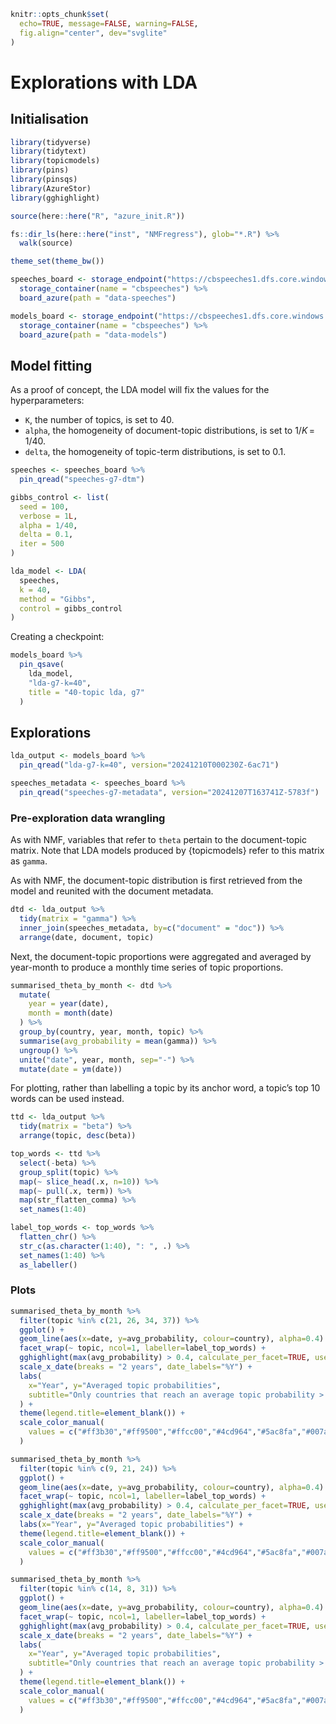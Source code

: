 ```r
knitr::opts_chunk$set(
  echo=TRUE, message=FALSE, warning=FALSE,
  fig.align="center", dev="svglite"
)
```

# Explorations with LDA

## Initialisation

```r
library(tidyverse)
library(tidytext)
library(topicmodels)
library(pins)
library(pinsqs)
library(AzureStor)
library(gghighlight)

source(here::here("R", "azure_init.R"))

fs::dir_ls(here::here("inst", "NMFregress"), glob="*.R") %>%
  walk(source)

theme_set(theme_bw())

speeches_board <- storage_endpoint("https://cbspeeches1.dfs.core.windows.net/", token=token) %>%
  storage_container(name = "cbspeeches") %>%
  board_azure(path = "data-speeches")

models_board <- storage_endpoint("https://cbspeeches1.dfs.core.windows.net/", token=token) %>%
  storage_container(name = "cbspeeches") %>%
  board_azure(path = "data-models")
```

## Model fitting

As a proof of concept, the LDA model will fix the values for the hyperparameters:

- `K`, the number of topics, is set to 40.
- `alpha`, the homogeneity of document-topic distributions, is set to $1/K \,=\, 1/40$.
- `delta`, the homogeneity of topic-term distributions, is set to 0.1.

```r
speeches <- speeches_board %>%
  pin_qread("speeches-g7-dtm")

gibbs_control <- list(
  seed = 100,
  verbose = 1L,
  alpha = 1/40,
  delta = 0.1,
  iter = 500
)

lda_model <- LDA(
  speeches,
  k = 40,
  method = "Gibbs",
  control = gibbs_control
)
```

Creating a checkpoint:

```r
models_board %>%
  pin_qsave(
    lda_model,
    "lda-g7-k=40",
    title = "40-topic lda, g7"
  )
```

## Explorations

```r
lda_output <- models_board %>%
  pin_qread("lda-g7-k=40", version="20241210T000230Z-6ac71")
```

```r
speeches_metadata <- speeches_board %>%
  pin_qread("speeches-g7-metadata", version="20241207T163741Z-5783f")
```

### Pre-exploration data wrangling

::: {.rmdnote}

As with NMF, variables that refer to `theta` pertain to the document-topic matrix. Note that LDA
models produced by {topicmodels} refer to this matrix as `gamma`.

:::

As with NMF, the document-topic distribution is first retrieved from the model and reunited with the
document metadata.

```r
dtd <- lda_output %>%
  tidy(matrix = "gamma") %>%
  inner_join(speeches_metadata, by=c("document" = "doc")) %>%
  arrange(date, document, topic)
```

Next, the document-topic proportions were aggregated and averaged by year-month to produce a monthly
time series of topic proportions.

```r
summarised_theta_by_month <- dtd %>%
  mutate(
    year = year(date),
    month = month(date)
  ) %>%
  group_by(country, year, month, topic) %>%
  summarise(avg_probability = mean(gamma)) %>%
  ungroup() %>%
  unite("date", year, month, sep="-") %>%
  mutate(date = ym(date))
```

For plotting, rather than labelling a topic by its anchor word, a topic's top 10 words can be used
instead.

```r
ttd <- lda_output %>%
  tidy(matrix = "beta") %>%
  arrange(topic, desc(beta))

top_words <- ttd %>%
  select(-beta) %>%
  group_split(topic) %>%
  map(~ slice_head(.x, n=10)) %>%
  map(~ pull(.x, term)) %>%
  map(str_flatten_comma) %>%
  set_names(1:40)

label_top_words <- top_words %>%
  flatten_chr() %>%
  str_c(as.character(1:40), ": ", .) %>%
  set_names(1:40) %>%
  as_labeller()
```

### Plots

```r
summarised_theta_by_month %>%
  filter(topic %in% c(21, 26, 34, 37)) %>%
  ggplot() +
  geom_line(aes(x=date, y=avg_probability, colour=country), alpha=0.4) +
  facet_wrap(~ topic, ncol=1, labeller=label_top_words) +
  gghighlight(max(avg_probability) > 0.4, calculate_per_facet=TRUE, use_direct_label=FALSE) +
  scale_x_date(breaks = "2 years", date_labels="%Y") +
  labs(
    x="Year", y="Averaged topic probabilities",
    subtitle="Only countries that reach an average topic probability > 0.40 are highlighted"
  ) +
  theme(legend.title=element_blank()) +
  scale_color_manual(
    values = c("#ff3b30","#ff9500","#ffcc00","#4cd964","#5ac8fa","#007aff","#5856d6")
  )
```

```r
summarised_theta_by_month %>%
  filter(topic %in% c(9, 21, 24)) %>%
  ggplot() +
  geom_line(aes(x=date, y=avg_probability, colour=country), alpha=0.4) +
  facet_wrap(~ topic, ncol=1, labeller=label_top_words) +
  gghighlight(max(avg_probability) > 0.4, calculate_per_facet=TRUE, use_direct_label=FALSE) +
  scale_x_date(breaks = "2 years", date_labels="%Y") +
  labs(x="Year", y="Averaged topic probabilities") +
  theme(legend.title=element_blank()) +
  scale_color_manual(
    values = c("#ff3b30","#ff9500","#ffcc00","#4cd964","#5ac8fa","#007aff","#5856d6")
  )
```

```r
summarised_theta_by_month %>%
  filter(topic %in% c(14, 8, 31)) %>%
  ggplot() +
  geom_line(aes(x=date, y=avg_probability, colour=country), alpha=0.4) +
  facet_wrap(~ topic, ncol=1, labeller=label_top_words) +
  gghighlight(max(avg_probability) > 0.4, calculate_per_facet=TRUE, use_direct_label=FALSE) +
  scale_x_date(breaks = "2 years", date_labels="%Y") +
  labs(
    x="Year", y="Averaged topic probabilities",
    subtitle="Only countries that reach an average topic probability > 0.40 are highlighted"
  ) +
  theme(legend.title=element_blank()) +
  scale_color_manual(
    values = c("#ff3b30","#ff9500","#ffcc00","#4cd964","#5ac8fa","#007aff","#5856d6")
  )
```

